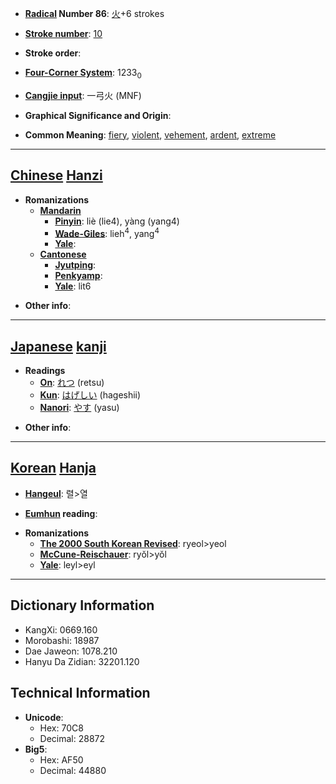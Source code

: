* '''[[Wiktionary:Chinese radical index| Radical]] Number 86''': [[Wiktionary:Chinese radical index 火|火]]+6 strokes

* '''[[Wiktionary:Chinese total strokes index|Stroke number]]''': [[Wiktionary:Chinese total strokes index 10|10]]

* '''Stroke order''': 

* '''[[Wiktionary:Chinese four corner index|Four-Corner System]]''': 1233<sub>0</sub>

* '''[[Wiktionary:Chinese Cangjie index|Cangjie input]]''': 一弓火 (MNF)

* '''Graphical Significance and Origin''': 

* '''Common Meaning''': [[fiery]], [[violent]], [[vehement]], [[ardent]], [[extreme]]

----

== [[Chinese]] [[Hanzi]] ==

* '''Romanizations'''
** '''[[Mandarin]]'''
*** '''[[Pinyin]]''': liè (lie4), yàng (yang4)
*** '''[[Wade-Giles]]''': lieh<sup>4</sup>, yang<sup>4</sup>
*** '''[[Yale]]''': 
** '''[[Cantonese]]'''
*** '''[[Jyutping]]''':
*** '''[[Penkyamp]]''': 
*** '''[[Yale]]''': lit6

* '''Other info''': 

----

== [[Japanese]] [[kanji]] ==

* '''Readings'''
** '''[[On]]''': [[れつ]] (retsu)
** '''[[Kun]]''': [[はげしい]] (hageshii)
**'''[[Nanori]]''': [[やす]] (yasu)

* '''Other info''':  

----

== [[Korean]] [[Hanja]] ==

* '''[[Hangeul]]''': 렬>열

* '''[[Eumhun]] reading''': 

* '''Romanizations'''
** '''[[The 2000 South Korean Revised Romanization|The 2000 South Korean Revised]]''': ryeol>yeol
** '''[[McCune-Reischauer]]''': ryŏl>yŏl
** '''[[Yale]]''': leyl>eyl

----

== Dictionary Information ==

* KangXi: 0669.160
* Morobashi: 18987
* Dae Jaweon: 1078.210
* Hanyu Da Zidian: 32201.120

== Technical Information ==

* '''Unicode''':
** Hex: 70C8
** Decimal: 28872
* '''Big5''':
** Hex: AF50
** Decimal: 44880